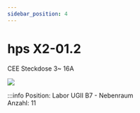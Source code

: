 ```yaml
---
sidebar_position: 4
---
```


# hps X2-01.2
CEE Steckdose 3~ 16A

[![](/image/Labore/B7/Laborplatten/hps/hps_X2_01.2_min.webp)](/image/Labore/B7/Laborplatten/hps/hps_X2_01.2.webp)


:::info
Position:   Labor UGII B7 - Nebenraum\
Anzahl:     11